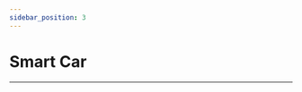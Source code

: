 ```yaml
---
sidebar_position: 3
---
```




# Smart Car
---

<cardbox>
  <card
    href="./picoed-samrt-cutebot/"
    title="酷比特小车套件"
    description="小小科学家(Starter Kit)套件是ELECFREAKS团队出品的micro:bit入门套件。
ElecFreaks Micro：bit 小小科学家专为那些学习电路和编程知识的人们而设计。 该套件提供了一些基本的电子元件，如LED，按钮，蜂鸣器，温度传感器，舵机和电机等。 Micro：bit小小科学家套件可以帮助您进入一个美好的电子世界。"
    img={picoed_samrt_cutebot_Icon}
  />
  <card
    href="./picoed-ringbit-car-v2/"
    title="瑞比特小车套件"
    description="小小发明家套件包含LED灯、蜂鸣器、土壤湿度传感器、碰撞开关、舵机等十多种常用电子模块，用这些模块可以搭建超过30个案例，基于该套件的全套课程已经在新加坡开展了3年的教学实践，深得师生的好评。"
    img={picoed_ringbit_car_v2_Icon}
  />
</cardbox>
